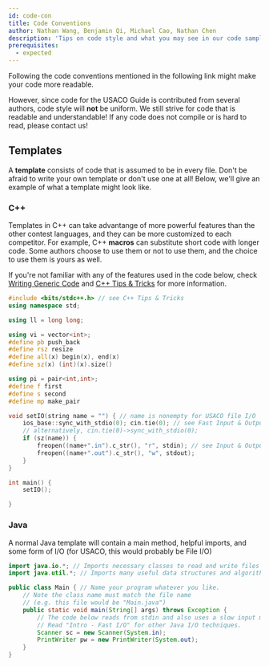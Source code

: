 ```yaml
---
id: code-con
title: Code Conventions
author: Nathan Wang, Benjamin Qi, Michael Cao, Nathan Chen
description: 'Tips on code style and what you may see in our code samples.'
prerequisites:
  - expected
---
```


Following the code conventions mentioned in the following link might make your code more readable.

<Resources>
	<Resource
		source="CF"
		title="Swift - Competitive C++ Manifesto"
		url="blog/entry/64218"
		starred
	></Resource>
</Resources>

However, since code for the USACO Guide is contributed from several authors, code style will **not** be uniform. We still strive for code that is readable and understandable! If any code does not compile or is hard to read, please contact us!

## Templates

A **template** consists of code that is assumed to be in every file. Don't be afraid to write your own template or don't use one at all! Below, we'll give an example of what a template might look like.

<LanguageSection>

<CPPSection>

### C++

Templates in C++ can take advantange of more powerful features than the other contest languages, and they can be more customized to each competitor. For example, C++ **macros** can substitute short code with longer code. Some authors choose to use them or not to use them, and the choice to use them is yours as well.

If you're not familiar with any of the features used in the code below, check [Writing Generic Code](./generic) and [C++ Tips & Tricks](./cpp-tips) for more information.

```cpp
#include <bits/stdc++.h> // see C++ Tips & Tricks
using namespace std;

using ll = long long;

using vi = vector<int>;
#define pb push_back
#define rsz resize
#define all(x) begin(x), end(x)
#define sz(x) (int)(x).size()

using pi = pair<int,int>;
#define f first
#define s second
#define mp make_pair

void setIO(string name = "") { // name is nonempty for USACO file I/O
    ios_base::sync_with_stdio(0); cin.tie(0); // see Fast Input & Output
    // alternatively, cin.tie(0)->sync_with_stdio(0);
    if (sz(name)) {
        freopen((name+".in").c_str(), "r", stdin); // see Input & Output
        freopen((name+".out").c_str(), "w", stdout);
    }
}

int main() {
    setIO();

}
```

<!-- Avoid the use of macros (`#define`) other than those in the template above. -->

</CPPSection>

<JavaSection>

### Java

A normal Java template will contain a main method, helpful imports, and some form of I/O (for USACO, this would probably be File I/O)

```java
import java.io.*; // Imports necessary classes to read and write files
import java.util.*; // Imports many useful data structures and algorithms libraries

public class Main { // Name your program whatever you like.
    // Note the class name must match the file name
    // (e.g. this file would be "Main.java")
    public static void main(String[] args) throws Exception {
        // The code below reads from stdin and also uses a slow input method.
        // Read "Intro - Fast I/O" for other Java I/O techniques.
        Scanner sc = new Scanner(System.in);
        PrintWriter pw = new PrintWriter(System.out);
    }
}
```

</JavaSection>

</LanguageSection>
